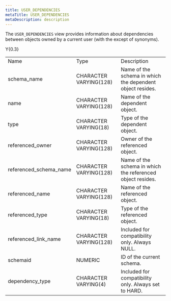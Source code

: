 ```yaml
---
title: USER_DEPENDENCIES
metaTitle: USER_DEPENDENCIES
metaDescription: description
---
```


The `USER_DEPENDENCIES` view provides information about dependencies
between objects owned by a current user (with the except of synonyms).

<div class="tabularcolumns">

Y{0.3}

</div>

|                          |                        |                                                            |
| ------------------------ | ---------------------- | ---------------------------------------------------------- |
| Name                     | Type                   | Description                                                |
| schema\_name             | CHARACTER VARYING(128) | Name of the schema in which the dependent object resides.  |
| name                     | CHARACTER VARYING(128) | Name of the dependent object.                              |
| type                     | CHARACTER VARYING(18)  | Type of the dependent object.                              |
| referenced\_owner        | CHARACTER VARYING(128) | Owner of the referenced object.                            |
| referenced\_schema\_name | CHARACTER VARYING(128) | Name of the schema in which the referenced object resides. |
| referenced\_name         | CHARACTER VARYING(128) | Name of the referenced object.                             |
| referenced\_type         | CHARACTER VARYING(18)  | Type of the referenced object.                             |
| referenced\_link\_name   | CHARACTER VARYING(128) | Included for compatibility only. Always NULL.              |
| schemaid                 | NUMERIC                | ID of the current schema.                                  |
| dependency\_type         | CHARACTER VARYING(4)   | Included for compatibility only. Always set to HARD.       |
